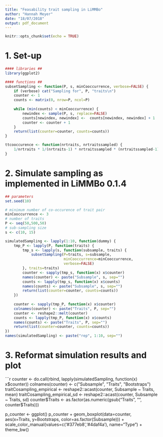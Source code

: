 ```yaml
---
title: "Feasability trait sampling in LiMMBo"
author: "Hannah Meyer"
date: "18/07/2018"
output: pdf_document
---
```


```r
knitr::opts_chunk$set(echo = TRUE)
```

# 1. Set-up
```r
#### libraries ##
library(ggplot2)
```

```r
#### functions ##
subsetSampling <- function(P, s, minCooccurrence, verbose=FALSE) {
    if (verbose) cat("Sampling for", P, "traits\n")
    counter <- 1
    counts <- matrix(0, nrow=P, ncol=P)
    
    while (min(counts) < minCooccurrence) {
        newindex <- sample(P, s, replace=FALSE)
        counts[newindex, newindex] <-  counts[newindex, newindex] + 1
        counter <- counter + 1
    } 
    return(list(counter=counter, counts=counts))
}

ttcooccurence <- function(nrtraits, nrtraitssampled) {
    1/nrtraits * 1/(nrtraits-1) * nrtraitssampled * (nrtraitssampled-1)
}
```


# 2. Simulate sampling as implemented in LiMMBo 0.1.4
```r
## parameters
set.seed(10)

# minimum number of co-occurence of trait pair
minCooccurrence <- 3
# number of traits
P <- seq(50,500,50)
# sub-sampling size
s <- c(10, 15)
```

```r
simulatedSampling <- lapply(1:10, function(dummy) {
    tmp_P <- lapply(P, function(traits) {
        tmp_s <- lapply(s, function(subsample, traits) {
            subsetSampling(P=traits, s=subsample, 
                           minCooccurrence=minCooccurrence,
                           verbose=FALSE)
        }, traits=traits)
        counter <- sapply(tmp_s, function(x) x$counter)
        names(counter) <- paste("Subsample", s, sep="")
        counts <- lapply(tmp_s, function(x) x$counts)
        names(counts) <- paste("Subsample", s, sep="")
        return(list(counter=counter, counts=counts))
    })
    
    counter <- sapply(tmp_P, function(x) x$counter)
    colnames(counter) <- paste("Traits", P, sep="")
    counter <- reshape2::melt(counter)
    counts <- lapply(tmp_P, function(x) x$counts)
    names(counts) <- paste("Traits", P, sep="")
    return(list(counter=counter, counts=counts))
})
names(simulatedSampling) <- paste("rep", 1:10, sep="")
```

# 3. Reformat simulation results and plot 
```r
counter <- do.call(rbind, lapply(simulatedSampling, function(x) x$counter))
colnames(counter) <- c("Subsample", "Traits", "Bootstraps")
traitCosampling_empirical <- reshape2::acast(counter, Subsample ~ Traits, mean)
traitCosampling_empirical_sd <- reshape2::acast(counter, Subsample ~ Traits, sd)
counter$Traits <- as.factor(as.numeric(gsub("Traits", "", counter$Traits)))


p_counter <- ggplot()
p_counter + geom_boxplot(data=counter, 
                                      aes(x=Traits, y=Bootstraps,
                                          color=as.factor(Subsample))) +
    scale_color_manual(values=c('#377eb8','#4daf4a'), name="Type") +
    theme_bw()
